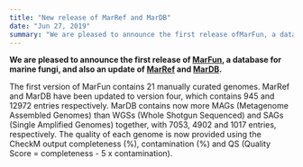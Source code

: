 ```yaml
---
title: "New release of MarRef and MarDB"
date: "Jun 27, 2019"
summary: "We are pleased to announce the first release ofMarFun, a database for marine fungi, and also an update ofMarRefandMarDB."
---
```


**We are pleased to announce the first release of
[MarFun](https://mmp.sfb.uit.no/databases/marfun/#/), a database
for marine fungi, and also an update of [MarRef](https://mmp.sfb.uit.no/databases/marref/#/)
and [MarDB](https://mmp.sfb.uit.no/databases/mardb/).**

The first version of MarFun contains 21 manually curated genomes. MarRef
and MarDB have been updated to version four, which contains 945 and
12972 entries respectively. MarDB contains now more MAGs (Metagenome
Assembled Genomes) than WGSs (Whole Shotgun Sequenced) and SAGs
(Single Amplified Genomes) together, with 7053, 4902 and 1017 entries,
respectively. The quality of each genome is now provided using
the CheckM output completeness (%), contamination (%) and QS
(Quality Score = completeness - 5 x contamination).
